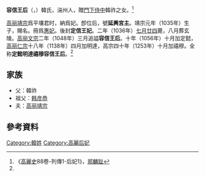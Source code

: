 '''容信王后'''（{{lang|ko|용신왕후}}，{{bd|？||1036年|catIdx=H}}）韓氏，湍州人，贈[[門下侍中|門下侍中]]韓祚之女。<ref name= "gls">《[[高麗史|高麗史]]88卷-列傳1-后妃1》，[[郑麟趾|郑麟趾]]</ref>

[[高丽靖宗|高丽靖宗]]爲平壤君时，納爲妃。卽位后，號'''延興宮主'''。靖宗元年（1035年）生子，賜名。冊爲[[惠妃|惠妃]]。後封'''定信王妃'''。二年（1036年）[[七月廿四|七月廿四]]薨，八月葬玄陵。[[高丽文宗|高丽文宗]]二年（1048年）三月追謚'''容信王后'''。十年（1056年）十月加定懿，[[高丽仁宗|高丽仁宗]]十八年（1138年）四月加明達，高宗四十年（1253年）十月加禧穆。全称'''定懿明達禧穆容信王后'''。<ref name= "gls" />

== 家族 ==
* 父：韓祚
* 祖父：[[韩彦恭|韩彦恭]]
* 夫：[[高丽靖宗|高丽靖宗]]

== 參考資料 ==
<div class="references-small">
<references></references>
</div>

{{高麗王后}}
[[Category:韓姓|Category:韓姓]]
[[Category:高麗后妃|Category:高麗后妃]]